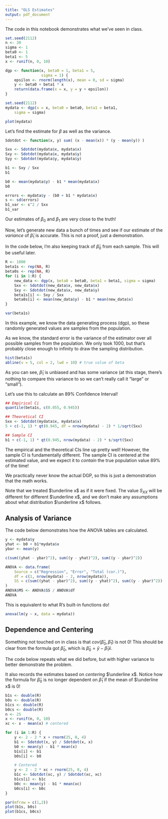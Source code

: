 ```yaml
---
title: "OLS Estimates"
output: pdf_document
---
```


The code in this notebook demonstrates what we've seen in class.

```r
set.seed(2112)
n <- 30
sigma <- 1
beta0 <- 1
beta1 <- 5
x <- runif(n, 0, 10)

dgp <- function(x, beta0 = 1, beta1 = 5, 
                sigma = 1) {
    epsilon <- rnorm(length(x), mean = 0, sd = sigma)
    y <- beta0 + beta1 * x
    return(data.frame(x = x, y = y + epsilon))
}

set.seed(2112)
mydata <- dgp(x = x, beta0 = beta0, beta1 = beta1,
    sigma = sigma)

plot(mydata)
```

Let's find the estimate for $\beta$ as well as the variance. 

```r
Sdotdot <- function(x, y) sum( (x - mean(x)) * (y - mean(y)) )

Sxx <- Sdotdot(mydata$x, mydata$x)
Sxy <- Sdotdot(mydata$x, mydata$y)
Syy <- Sdotdot(mydata$y, mydata$y)

b1 <- Sxy / Sxx
b1

b0 <- mean(mydata$y) - b1 * mean(mydata$x)
b0

errors <- mydata$y - (b0 + b1 * mydata$x)
s <- sd(errors)
b1_var <- s^2 / Sxx
b1_var
```

Our estimates of $\beta_0$ and $\beta_1$ are very close to the truth!

Now, let's generate new data a bunch of times and see if our estimate of the *variance* of $\hat\beta_1$ is accurate. This is not a proof, just a demonstration.

In the code below, I'm also keeping track of $\hat\beta_0$ from each sample. This will be useful later.

```r
R <- 1000
beta1s <- rep(NA, R)
beta0s <- rep(NA, R)
for (i in 1:R) {
    new_data <- dgp(x, beta0 = beta0, beta1 = beta1, sigma = sigma)
    Sxx <- Sdotdot(new_data$x, new_data$x)
    Sxy <- Sdotdot(new_data$x, new_data$y)
    beta1s[i] <- Sxy / Sxx
    beta0s[i] <- mean(new_data$y) - b1 * mean(new_data$x)
}

var(beta1s)
```

In this example, we know the data generating process (dgp), so these randomly generated values are samples from the population.

As we know, the standard error is the variance of the estimator over all possible samples from the population. We only took 1000, but that's probably close enough to infinity to draw the sampling distribution.

```r
hist(beta1s)
abline(v = 5, col = 2, lwd = 10) # true value of beta
```

As you can see, $\hat\beta_1$ is unbiased and has some variance (at this stage, there's nothing to compare this variance to so we can't really call it "large" or "small").

Let's use this to calculate an 89\% Confidence Interval!

```r
## Empirical Ci
quantile(beta1s, c(0.055, 0.945))

## Theoretical CI
Sxx <- Sdotdot(mydata$x, mydata$x)
5 + c(-1, 1) * qt(0.945, df = nrow(mydata) - 2) * 1/sqrt(Sxx)

## Sample CI
b1 + c(-1, 1) * qt(0.945, nrow(mydata) - 2) * s/sqrt(Sxx)
```

The empirical and the theoretical CIs line up pretty well! However, the sample CI is fundamentally different. The sample CI is centered at the estimated value, and we expect it to *contain* the true population value 89\% of the time!

We practically never know the actual DGP, so this is just a demonstration that the math works. 

Note that we treated $\underline x$ as if it were fixed. The value $S_{XX}$ will be different for different $\underline x$, and we don't make any assumptions about what distribution $\underline x$ follows.

## Analysis of Variance

The code below demonstrates how the ANOVA tables are calculated.

```r
y <- mydata$y
yhat <- b0 + b1*mydata$x
ybar <- mean(y)

c(sum((yhat - ybar)^2), sum((y - yhat)^2), sum((y - ybar)^2))

ANOVA <- data.frame(
    Source = c("Regression", "Error", "Total (cor.)"),
    df = c(1, nrow(mydata) - 2, nrow(mydata)),
    SS = c(sum((yhat - ybar)^2), sum((y - yhat)^2), sum((y - ybar)^2))
)
ANOVA$MS <- ANOVA$SS / ANOVA$df
ANOVA
```

This is equivalent to what R's built-in functions do!

```r
anova(lm(y ~ x, data = mydata))
```

## Dependence and Centering

Something not touched on in class is that $cov(\hat\beta_0, \hat\beta_1)$ is not 0! This should be clear from the formula got $\hat\beta_0$, which is $\hat\beta_0 = \bar y - \hat\beta_1\bar x$. 

The code below repeats what we did before, but with higher variance to better demonstrate the problem.

It also records the estimates based on *centering* $\underline x$. Notice how the formula for $\hat\beta_0$ is no longer dependent on $\hat\beta_1$ if the mean of $\underline x$ is 0!

```r
b1s <- double(R)
b0s <- double(R)
b1cs <- double(R)
b0cs <- double(R)
n <- 25
x <- runif(n, 0, 10)
xc <- x - mean(x) # centered

for (i in 1:R) {
    y <- 2 - 2 * x + rnorm(25, 0, 4)
    b1 <- Sdotdot(x, y) / Sdotdot(x, x)
    b0 <- mean(y) - b1 * mean(x)
    b1s[i] <- b1
    b0s[i] <- b0

    # Centered
    y <- 2 - 2 * xc + rnorm(25, 0, 4)
    b1c <- Sdotdot(xc, y) / Sdotdot(xc, xc)
    b1cs[i] <- b1c
    b0c <- mean(y) - b1 * mean(xc)
    b0cs[i] <- b0c
}

par(mfrow = c(1,2))
plot(b1s, b0s)
plot(b1cs, b0cs)
```

